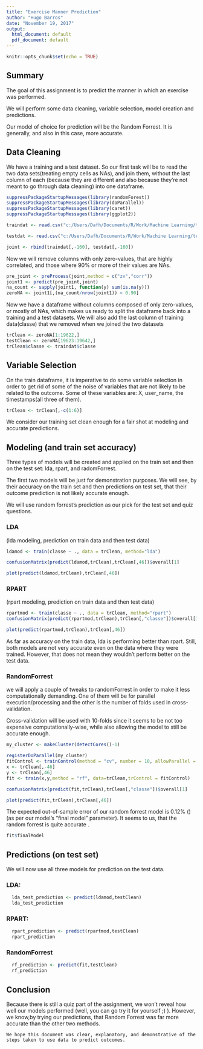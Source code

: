 ```yaml
---
title: "Exercise Manner Prediction"
author: "Hugo Barros"
date: "November 19, 2017"
output:
  html_document: default
  pdf_document: default
---
```


```r
knitr::opts_chunk$set(echo = TRUE)
```

## Summary

 The goal of this assignment is to predict the manner in which an exercise was performed.
 
 We will perform some data cleaning, variable selection, model creation and predictions.
 
  Our model of choice for prediction will be the Random Forrest. It is generally, and also in this case, more accurate.
 
## Data Cleaning
 
   We have a training and a test dataset. So our first task will be to read the two data sets(treating empty cells as NAs), and join them, without the last column of each (because they are different and also because they're not meant to go through data cleaning) into one dataframe.

```r

suppressPackageStartupMessages(library(randomForest))
suppressPackageStartupMessages(library(doParallel))
suppressPackageStartupMessages(library(caret))
suppressPackageStartupMessages(library(ggplot2))

```

```r
traindat <- read.csv("c:/Users/Dafh/Documents/R/Work/Machine Learning/trainDat.csv", na.strings = c("",NA))

testdat <- read.csv("c:/Users/Dafh/Documents/R/Work/Machine Learning/testDat.csv", na.strings = c("",NA))

joint <- rbind(traindat[,-160], testdat[,-160])

```

   Now we will remove columns with only zero-values, that are highly correlated, and those where 90% or more of their values are NAs. 
   
```r
pre_joint <- preProcess(joint,method = c("zv","corr"))
joint1 <- predict(pre_joint,joint)
na_count <- sapply(joint1, function(y) sum(is.na(y)))
zeroNA <- joint1[,(na_count/nrow(joint1)) < 0.90]

```

   Now we have a dataframe without columns composed of only zero-values, or mostly of NAs, which makes us ready to split the dataframe back into a training and a test datasets.
   We will also add the last column of training data(classe) that we removed when we joined the two datasets
   
```r
trClean <- zeroNA[1:19622,]
testClean <- zeroNA[19623:19642,]
trClean$classe <- traindat$classe

```
 

## Variable Selection

   On the train dataframe, it is imperative to do some variable selection in order to get rid of some of the noise of variables that are not likely to be related to the outcome. Some of these variables are: X, user_name, the timestamps(all three of them).
   
```r
trClean <- trClean[,-c(1:6)]
```
   
   We consider our training set clean enough for a fair shot at modeling and accurate predictions.
   

## Modeling (and train set accuracy)

   Three types of models will be created and applied on the train set and then on the test set: lda, rpart, and radomForrest.
   
   The first two models will be just for demonstration purposes. We will see, by their accuracy on the train set and then predictions on test set, that their outcome prediction is not likely accurate enough.
   
   We will use random forrest's prediction as our pick for the test set and quiz questions.
  
### LDA   
  (lda modeling, prediction on train data and then test data)
```r
ldamod <- train(classe ~ ., data = trClean, method="lda")

confusionMatrix(predict(ldamod,trClean),trClean[,46])$overall[1]

```


```r
plot(predict(ldamod,trClean),trClean[,46])
``` 
 
### RPART 
(rpart modeling, prediction on train data and then test data)
```r
rpartmod <- train(classe ~ ., data = trClean, method="rpart")
confusionMatrix(predict(rpartmod,trClean),trClean[,"classe"])$overall[1]


```

```r
plot(predict(rpartmod,trClean),trClean[,46])
``` 
   
   
   
   As far as accuracy on the train data, lda is performing better than rpart. Still, both models are not very accurate even on the data where they were trained. However, that does not mean they wouldn't perform better on the test data.


### RandomForrest 
 
 we will apply a couple of tweaks to randomForrest in order to make it less computationally demanding. One of them will be for parallel execution/processing and the other is the number of folds used in cross-validation.
 
   Cross-validation will be used with 10-folds since it seems to be not too expensive computationally-wise, while also allowing the model to still be accurate enough.
 
```r
my_cluster <- makeCluster(detectCores()-1)

registerDoParallel(my_cluster)
fitControl <- trainControl(method = "cv", number = 10, allowParallel = TRUE)
x <- trClean[,-46]
y <- trClean[,46]
fit <- train(x,y,method = "rf", data=trClean,trControl = fitControl)

confusionMatrix(predict(fit,trClean),trClean[,"classe"])$overall[1]


```

```r
plot(predict(fit,trClean),trClean[,46])
```
 
  The expected out-of-sample error of our random forrest model is 0.12% () (as per our model's "final model" parameter). It seems to us, that the random forrest is quite accurate .
```r
fit$finalModel
```
 
 
## Predictions (on test set)

 We will now use all three models for prediction on the test data.
  

###  LDA:
```r
  lda_test_prediction <- predict(ldamod,testClean)
  lda_test_prediction
```

###  RPART:
```r
  rpart_prediction <- predict(rpartmod,testClean)
  rpart_prediction
```

###  RandomForrest
   

```r
  rf_prediction <- predict(fit,testClean)
  rf_prediction
```
  
 
##  Conclusion

  Because there is still a quiz part of the assignment, we won't reveal how well our models performed (well, you can go try it for yourself ;) ). However, we know,by trying our predictions, that Random Forrest was far more accurate than the other two methods.
  
    We hope this document was clear, explanatory, and demonstrative of the steps taken to use data to predict outcomes.
    
    